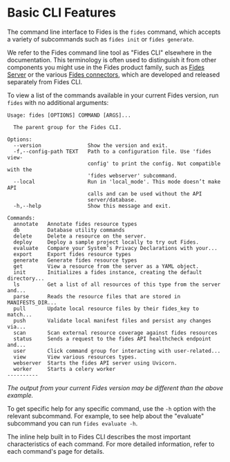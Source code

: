 
# Basic CLI Features
The command line interface to Fides is the ```fides``` command, which accepts a variety of subcommands such as ```fides init``` or ```fides generate```.

We refer to the Fides command line tool as "Fides CLI" elsewhere in the documentation. This terminology is often used to distinguish it from other components you might use in the Fides product family, such as [Fides Server](#LINK) or the various [Fides connectors](#LINK), which are developed and released separately from Fides CLI.

To view a list of the commands available in your current Fides version, run ```fides``` with no additional arguments:

```console filename="Command Line"
Usage: fides [OPTIONS] COMMAND [ARGS]...

  The parent group for the Fides CLI.

Options:
  --version               Show the version and exit.
  -f,--config-path TEXT   Path to a configuration file. Use 'fides view-
                          config' to print the config. Not compatible with the
                          'fides webserver' subcommand.
  --local                 Run in 'local_mode'. This mode doesn’t make API
                          calls and can be used without the API
                          server/database.
  -h,--help               Show this message and exit.

Commands:
  annotate   Annotate fides resource types
  db         Database utility commands
  delete     Delete a resource on the server.
  deploy     Deploy a sample project locally to try out Fides.
  evaluate   Compare your System’s Privacy Declarations with your...
  export     Export fides resource types
  generate   Generate fides resource types
  get        View a resource from the server as a YAML object.
  init       Initializes a fides instance, creating the default directory...
  ls         Get a list of all resources of this type from the server and...
  parse      Reads the resource files that are stored in MANIFESTS_DIR...
  pull       Update local resource files by their fides_key to match...
  push       Validate local manifest files and persist any changes via...
  scan       Scan external resource coverage against fides resources
  status     Sends a request to the fides API healthcheck endpoint and...
  user       Click command group for interacting with user-related...
  view       View various resources types.
  webserver  Starts the fides API server using Uvicorn.
  worker     Starts a celery worker 
----------
```

*The output from your current Fides version may be different than the above example.*

To get specific help for any specific command, use the ```-h``` option with the relevant subcommand. For example, to see help about the "evaluate" subcommand you can run ```fides evaluate -h```.

The inline help built in to Fides CLI describes the most important characteristics of each command. For more detailed information, refer to each command's page for details.